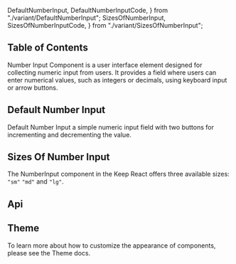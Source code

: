   DefaultNumberInput,
  DefaultNumberInputCode,
} from "./variant/DefaultNumberInput";
  SizesOfNumberInput,
  SizesOfNumberInputCode,
} from "./variant/SizesOfNumberInput";


## Table of Contents

Number Input Component is a user interface element designed for collecting numeric input from users. It provides a field where users can enter numerical values, such as integers or decimals, using keyboard input or arrow buttons.

## Default Number Input

Default Number Input a simple numeric input field with two buttons for incrementing and decrementing the value.

<CodePreview code={DefaultNumberInputCode}>
  <DefaultNumberInput />
</CodePreview>

## Sizes Of Number Input

The NumberInput component in the Keep React offers three available sizes: `"sm"` `"md"` and `"lg"`.

<CodePreview code={SizesOfNumberInputCode}>
  <SizesOfNumberInput />
</CodePreview>

## Api

<ComponentApi data={numberInputApiData} />

## Theme

To learn more about how to customize the appearance of components, please see the Theme docs.

<CssThemePreview code={useTheme().theme.formControls.numberInput} />
